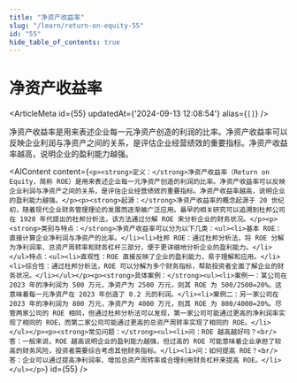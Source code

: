 ```yaml
---
title: "净资产收益率"
slug: "/learn/return-on-equity-55"
id: "55"
hide_table_of_contents: true
---
```



# 净资产收益率

<ArticleMeta id={55} updatedAt={'2024-09-13 12:08:54'} alias={`[]`} />
<div className='border-solid border-b border-t-0 my-4 border-[var(--ifm-color-gray-300)]' />

净资产收益率是用来表述企业每一元净资产创造的利润的比率。净资产收益率可以反映企业利润与净资产之间的关系，是评估企业经营绩效的重要指标。净资产收益率越高，说明企业的盈利能力越强。

<AIContent content={`<p><strong>定义：</strong>净资产收益率（Return on Equity，简称 ROE）是用来表述企业每一元净资产创造的利润的比率。净资产收益率可以反映企业利润与净资产之间的关系，是评估企业经营绩效的重要指标。净资产收益率越高，说明企业的盈利能力越强。</p><p><strong>起源：</strong>净资产收益率的概念起源于 20 世纪初，随着现代企业财务管理理论的发展而逐渐被广泛应用。最早的相关研究可以追溯到杜邦公司在 1920 年代提出的杜邦分析法，该方法通过分解 ROE 来分析企业的财务状况。</p><p><strong>类别与特点：</strong>净资产收益率可以分为以下几类：<ul><li>基本 ROE：直接计算企业净利润与净资产的比率。</li><li>杜邦 ROE：通过杜邦分析法，将 ROE 分解为净利润率、总资产周转率和财务杠杆三部分，便于更详细地分析企业的盈利能力。</li></ul>特点：<ul><li>直观性：ROE 直接反映了企业的盈利能力，易于理解和应用。</li><li>综合性：通过杜邦分析法，ROE 可以分解为多个财务指标，帮助投资者全面了解企业的财务状况。</li></ul></p><p><strong>具体案例：</strong><ul><li>案例一：某公司在 2023 年的净利润为 500 万元，净资产为 2500 万元，则其 ROE 为 500/2500=20%。这意味着每一元净资产在 2023 年创造了 0.2 元的利润。</li><li>案例二：另一家公司在 2023 年的净利润为 800 万元，净资产为 4000 万元，则其 ROE 为 800/4000=20%。尽管两家公司的 ROE 相同，但通过杜邦分析法可以发现，第一家公司可能通过更高的净利润率实现了相同的 ROE，而第二家公司可能通过更高的总资产周转率实现了相同的 ROE。</li></ul></p><p><strong>常见问题：</strong><ul><li>问：ROE 越高越好吗？<br/>答：一般来说，ROE 越高说明企业的盈利能力越强，但过高的 ROE 可能意味着企业承担了较高的财务风险，投资者需要综合考虑其他财务指标。</li><li>问：如何提高 ROE？<br/>答：企业可以通过提高净利润率、增加总资产周转率或合理利用财务杠杆来提高 ROE。</li></ul></p>`} id={55} />
